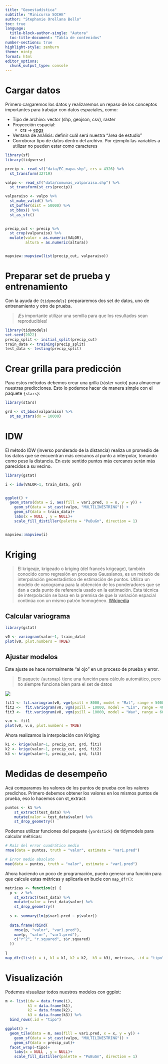 ```yaml
---
title: "Geoestadística"
subtitle: "Minicurso SOCHE"
author: "Stephanie Orellana Bello"
toc: true
language: 
  title-block-author-single: "Autora"
  toc-title-document: "Tabla de contenidos"
number-sections: true
highlight-style: zenburn
theme: minty
format: html
editor_options: 
  chunk_output_type: console
---
```


# Cargar datos

Primero cargaremos los datos y realizaremos un repaso de los conceptos importantes para trabajar con datos espaciales, como:

-   Tipo de archivo: vector (shp, geojson, csv), raster
-   Proyección espacial:
    -   crs -\> [epgs](https://epsg.io/)
-   Ventana de análisis: definir cuál será nuestra "área de estudio"
-   Corroborar tipo de datos dentro del archivo. Por ejemplo las variables a utilizar no pueden estar como caracteres

```r
library(sf)
library(tidyverse)

precip <- read_sf("data/EC_mapa.shp", crs = 4326) %>% 
  st_transform(32719)

valpo <- read_sf("data/comunas_valparaiso.shp") %>% 
  st_transform(st_crs(precip))

valparaiso <- valpo %>%  
  st_make_valid() %>% 
  st_buffer(dist = 50000) %>% 
  st_bbox() %>% 
  st_as_sfc()
  

precip_cut <- precip %>% 
  st_crop(valparaiso) %>% 
  mutate(valor = as.numeric(VALOR),
         altura = as.numeric(altura))


mapview::mapview(list(precip_cut, valparaiso))

```

# Preparar set de prueba y entrenamiento

Con la ayuda de `{tidymodels}` prepararemos dos set de datos, uno de entrenamiento y otro de prueba.

> ¡Es importante utilizar una semilla para que los resultados sean reproducibles!

```r
library(tidymodels)
set.seed(2022)
precip_split <- initial_split(precip_cut)
train_data <- training(precip_split)
test_data <- testing(precip_split)
```

# Crear grilla para predicción

Para estos métodos debemos crear una grilla (ráster vacío) para almacenar nuestras predicciones. Esto lo podemos hacer de manera simple con el paquete `{stars}`:

```r
library(stars)

grd <- st_bbox(valparaiso) %>%
  st_as_stars(dx = 10000) 
```

# IDW

El método IDW (inverso ponderado de la distancia) realiza un promedio de los datos que se encuentran más cercanos al punto a interpolar, tomando como peso la distancia. En este sentido puntos más cercanos serán más parecidos a su vecino.

```r
library(gstat)

i <- idw(VALOR~1, train_data, grd)


ggplot() + 
  geom_stars(data = i, aes(fill = var1.pred, x = x, y = y)) + 
    geom_sf(data = st_cast(valpo, "MULTILINESTRING")) + 
    geom_sf(data = train_data)+
    labs(x = NULL , y = NULL)+
    scale_fill_distiller(palette = "PuBuGn", direction = 1)


mapview::mapview(i)
```

# Kriging

> El krigeaje, krigeado o kriging (del francés krigeage), también conocido como regresión en procesos Gaussianos, es un método de interpolación geoestadístico de estimación de puntos. Utiliza un modelo de variograma para la obtención de los ponderadores que se dan a cada punto de referencia usado en la estimación. Esta técnica de interpolación se basa en la premisa de que la variación espacial continúa con un mismo patrón homogéneo. [Wikipedia](https://es.wikipedia.org/wiki/Krigeaje)

## Calcular variograma

```r
library(gstat)

v0 <- variogram(valor~1, train_data)
plot(v0, plot.numbers = TRUE)
```

## Ajustar modelos

Este ajuste se hace normalmente "al ojo" en un proceso de prueba y error.

> El paquete `{automap}` tiene una función para cálculo automático, pero no siempre funciona bien para el set de datos


![](https://i.stack.imgur.com/T4WrU.png)


```r
fit1 <- fit.variogram(v0, vgm(psill = 8000, model = "Mat", range = 50000, kappa = 10, nugget = 1000))
fit2 <-  fit.variogram(v0, vgm(psill = 10000, model = "Lin", range = 40000, kappa = 10,  nugget = 1000))
fit3 <-  fit.variogram(v0, vgm(psill = 10000, model = "Wav", range = 60000, kappa = 0.1,  nugget = 0))

v.m <- fit1
plot(v0, v.m, plot.numbers = TRUE)
```

Ahora realizamos la interpolación con Kriging:

```r
k1 <- krige(valor~1, precip_cut, grd, fit1)
k2 <- krige(valor~1, precip_cut, grd, fit2)
k3 <- krige(valor~1, precip_cut, grd, fit3)

```

# Medidas de desempeño

Acá comparamos los valores de los puntos de prueba con los valores predichos. Primero debemos obtener los valores en los mismos puntos de prueba, eso lo hacemos con st_extract:

```r
puntos <- k1 %>% 
    st_extract(test_data) %>%
    mutate(valor = test_data$valor) %>%
    st_drop_geometry()

```

Podemos utilizar funciones del paquete `{yardstick}` de tidymodels para calcular métricas:

```r
# Raíz del error cuadrático medio
rmse(data = puntos, truth = "valor", estimate = "var1.pred")

# Error medio absoluto
mae(data = puntos, truth = "valor", estimate = "var1.pred")
```

Ahora haciendo un poco de programación, puedo generar una función para que calcule estas métricas y aplicarla en bucle con `map_dfr()`:

```r

metricas <- function(z) {
  p <- z %>%
    st_extract(test_data) %>%
    mutate(valor = test_data$valor) %>%
    st_drop_geometry()
  
  s <- summary(lm(p$var1.pred ~ p$valor))
  
  data.frame(rbind(
    rmse(p, "valor", "var1.pred"),
    mae(p, "valor", "var1.pred"),
    c("r^2", "r.squared", s$r.squared)
  ))
  
}
map_dfr(list(i = i, k1 = k1, k2 = k2,  k3 = k3), metricas, .id = "tipo")

```

# Visualización

Podemos visualizar todos nuestros modelos con ggplot:

```r
m <- list(idw = data.frame(i), 
          k1 = data.frame(k1),
          k2 = data.frame(k2),
          k3 = data.frame(k3)) %>%  
  bind_rows(.id = "tipo")

ggplot() + 
  geom_tile(data = m, aes(fill = var1.pred, x = x, y = y)) + 
    geom_sf(data = st_cast(valpo, "MULTILINESTRING")) + 
    geom_sf(data = precip_cut)+
  facet_wrap(~tipo)+
    labs(x = NULL , y = NULL)+
    scale_fill_distiller(palette = "PuBuGn", direction = 1)

```
